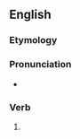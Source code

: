 ==English==

===Etymology===
{{suffix|beseem|eth|lang=en}}

===Pronunciation===
* {{a|US}} {{IPA|/bəˈsiː.məθ/|lang=en}}

===Verb===
{{head|en|verb form}}

# {{en-archaic third-person singular of|beseem}}